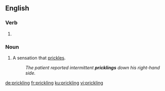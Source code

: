 ==English==

===Verb===
{{head|en|present participle}}

# {{present participle of|prickle|lang=en}}

===Noun===
{{en-noun}}

# A sensation that [[prickle]]s.
#: ''The patient reported intermittent '''pricklings''' down his right-hand side.''

[[de:prickling]]
[[fr:prickling]]
[[ku:prickling]]
[[vi:prickling]]